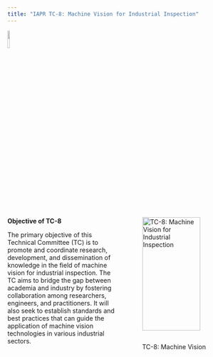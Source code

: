```yaml
---
title: "IAPR TC-8: Machine Vision for Industrial Inspection"
---
```


![](figures/IAPR.png){width="10%"}

::::{.columns}
:::{.column width="50%"}
**Objective of TC-8**

The primary objective of this Technical Committee (TC) is to promote and coordinate research, development, and dissemination of knowledge in the field of machine vision for industrial inspection. The TC aims to bridge the gap between academia and industry by fostering collaboration among researchers, engineers, and practitioners. It will also seek to establish standards and best practices that can guide the application of machine vision technologies in various industrial sectors.

:::
:::{.column width="50%"}
![TC-8: Machine Vision for Industrial Inspection](figures/machinevision.png){width="90%" align="right"}
:::
::::